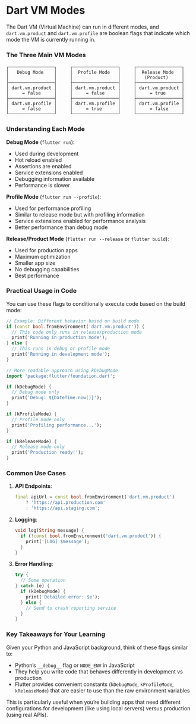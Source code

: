 # Dart VM Modes

The Dart VM (Virtual Machine) can run in different modes, and `dart.vm.product` and `dart.vm.profile` are boolean flags that indicate which mode the VM is currently running in.

### The Three Main VM Modes

```
┌─────────────────┐     ┌─────────────────┐     ┌─────────────────┐
│   Debug Mode    │     │  Profile Mode   │     │  Release Mode   │
│                 │     │                 │     │   (Product)     │
├─────────────────┤     ├─────────────────┤     ├─────────────────┤
│ dart.vm.product │     │ dart.vm.product │     │ dart.vm.product │
│     = false     │     │     = false     │     │     = true      │
├─────────────────┤     ├─────────────────┤     ├─────────────────┤
│ dart.vm.profile │     │ dart.vm.profile │     │ dart.vm.profile │
│     = false     │     │     = true      │     │     = false     │
└─────────────────┘     └─────────────────┘     └─────────────────┘
```

### Understanding Each Mode

**Debug Mode** (`flutter run`):

- Used during development
- Hot reload enabled
- Assertions are enabled
- Service extensions enabled
- Debugging information available
- Performance is slower

**Profile Mode** (`flutter run --profile`):

- Used for performance profiling
- Similar to release mode but with profiling information
- Service extensions enabled for performance analysis
- Better performance than debug mode

**Release/Product Mode** (`flutter run --release` or `flutter build`):

- Used for production apps
- Maximum optimization
- Smaller app size
- No debugging capabilities
- Best performance

### Practical Usage in Code

You can use these flags to conditionally execute code based on the build mode:

```dart
// Example: Different behavior based on build mode
if (const bool.fromEnvironment('dart.vm.product')) {
  // This code only runs in release/production mode
  print('Running in production mode');
} else {
  // This runs in debug or profile mode
  print('Running in development mode');
}

// More readable approach using kDebugMode
import 'package:flutter/foundation.dart';

if (kDebugMode) {
  // Debug mode only
  print('Debug: ${DateTime.now()}');
}

if (kProfileMode) {
  // Profile mode only
  print('Profiling performance...');
}

if (kReleaseMode) {
  // Release mode only
  print('Production ready!');
}
```

### Common Use Cases

1. **API Endpoints**:

   ```dart
   final apiUrl = const bool.fromEnvironment('dart.vm.product')
       ? 'https://api.production.com'
       : 'https://api.staging.com';
   ```

2. **Logging**:

   ```dart
   void log(String message) {
     if (!const bool.fromEnvironment('dart.vm.product')) {
       print('[LOG] $message');
     }
   }
   ```

3. **Error Handling**:

   ```dart
   try {
     // Some operation
   } catch (e) {
     if (kDebugMode) {
       print('Detailed error: $e');
     } else {
       // Send to crash reporting service
     }
   }
   ```

### Key Takeaways for Your Learning

Given your Python and JavaScript background, think of these flags similar to:

- Python's `__debug__` flag or `NODE_ENV` in JavaScript
- They help you write code that behaves differently in development vs production
- Flutter provides convenient constants (`kDebugMode`, `kProfileMode`, `kReleaseMode`) that are easier to use than the raw environment variables

This is particularly useful when you're building apps that need different configurations for development (like using local servers) versus production (using real APIs).